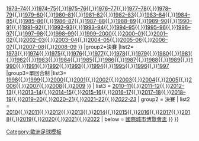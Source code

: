 {{Navbox
| name   = 歐霸盃球季
| title  = [[欧足联欧洲联赛|-{A|zh-cn:欧洲联盟杯;zh-hk:歐洲足協盃;zh-tw:歐洲足總盃;zh-sg:欧洲足总杯;}-及-{A|zh-cn:欧洲联赛;zh-mo:歐洲聯賽;zh-tw:歐洲聯賽;zh-hk:歐霸盃;}-]]
| state = {{{state|autocollapse}}}
|basestyle = background-color:#F7941D;color:#141407
| list1  = {{Navbox|child
|basestyle = background-color:#F7941D;color:#141407
| above    = '''歐洲足協盃時代，1971–2009'''
| group1   = 賽季
| list1    = [[1971–72年歐洲足協盃|1971–72]]{{,}}[[1972–73年歐洲足協盃|1972–73]]{{,}}[[1973–74年歐洲足協盃|1973–74]]{{,}}[[1974–75年歐洲足協盃|1974–75]]{{,}}[[1975–76年歐洲足協盃|1975–76]]{{,}}[[1976–77年歐洲足協盃|1976–77]]{{,}}[[1977–78年歐洲足協盃|1977–78]]{{,}}[[1978–79年歐洲足協盃|1978–79]]{{,}}[[1979–80年歐洲足協盃|1979–80]]{{,}}[[1980–81年歐洲足協盃|1980–81]]{{,}}[[1981–82年歐洲足協盃|1981–82]]{{,}}[[1982–83年歐洲足協盃|1982–83]]{{,}}[[1983–84年歐洲足協盃|1983–84]]{{,}}[[1984–85年歐洲足協盃|1984–85]]{{,}}[[1985–86年歐洲足協盃|1985–86]]{{,}}[[1986–87年歐洲足協盃|1986–87]]{{,}}[[1987–88年歐洲足協盃|1987–88]]{{,}}[[1988–89年歐洲足協盃|1988–89]]{{,}}[[1989–90年歐洲足協盃|1989–90]]{{,}}[[1990–91年歐洲足協盃|1990–91]]{{,}}[[1991–92年歐洲足協盃|1991–92]]{{,}}[[1992–93年歐洲足協盃|1992–93]]{{,}}[[1993–94年歐洲足協盃|1993–94]]{{,}}[[1994–95年歐洲足協盃|1994–95]]{{,}}[[1995–96年歐洲足協盃|1995–96]]{{,}}[[1996–97年歐洲足協盃|1996–97]]{{,}}[[1997–98年歐洲足協盃|1997–98]]{{,}}[[1998–99年歐洲足協盃|1998–99]]{{,}}[[1999–2000年歐洲足協盃|1999–2000]]{{,}}[[2000–01年歐洲足協盃|2000–01]]{{,}}[[2001–02年歐洲足協盃|2001–02]]{{,}}[[2002–03年歐洲足協盃|2002–03]]{{,}}[[2003–04年歐洲足協盃|2003–04]]{{,}}[[2004–05年歐洲足協盃|2004–05]]{{,}}[[2005–06年欧洲联盟杯|2005–06]]{{,}}[[2006–07年欧洲联盟杯|2006–07]]{{,}}[[2007–08年欧洲联盟杯|2007–08]]{{,}}[[2008–09年欧洲联盟杯|2008–09]]
}}
|group2=決賽
|list2=
{{Navbox subgroup
|basestyle = background-color:#F7941D;color:#141407
|group2=兩回合制
|list2= [[1972年歐洲足協盃決賽|1972]]{{,}}[[1973年歐洲足協盃決賽|1973]]{{,}}[[1974年歐洲足協盃決賽|1974]]{{,}}[[1975年歐洲足協盃決賽|1975]]{{,}}[[1976年歐洲足協盃決賽|1976]]{{,}}[[1977年歐洲足協盃決賽|1977]]{{,}}[[1978年歐洲足協盃決賽|1978]]{{,}}[[1979年歐洲足協盃決賽|1979]]{{,}}[[1980年歐洲足協盃決賽|1980]]{{,}}[[1981年歐洲足協盃決賽|1981]]{{,}}[[1982年歐洲足協盃決賽|1982]]{{,}}[[1983年歐洲足協盃決賽|1983]]{{,}}[[1984年歐洲足協盃決賽|1984]]{{,}}[[1985年歐洲足協盃決賽|1985]]{{,}}[[1986年歐洲足協盃決賽|1986]]{{,}}[[1987年歐洲足協盃決賽|1987]]{{,}}[[1988年歐洲足協盃決賽|1988]]{{,}}[[1989年歐洲足協盃決賽|1989]]{{,}}[[1990年歐洲足協盃決賽|1990]]{{,}}[[1991年歐洲足協盃決賽|1991]]{{,}}[[1992年歐洲足協盃決賽|1992]]{{,}}[[1993年歐洲足協盃決賽|1993]]{{,}}[[1994年歐洲足協盃決賽|1994]]{{,}}[[1995年歐洲足協盃決賽|1995]]{{,}}[[1996年歐洲足協盃決賽|1996]]{{,}}[[1997年歐洲足協盃決賽|1997]]
|group3=單回合制
|list3= [[1998年歐洲足協盃決賽|1998]]{{,}}[[1999年歐洲足協盃決賽|1999]]{{,}}[[2000年歐洲足協盃決賽|2000]]{{,}}[[2001年歐洲足協盃決賽|2001]]{{,}}[[2002年歐洲足協盃決賽|2002]]{{,}}[[2003年歐洲足協盃決賽|2003]]{{,}}[[2004年歐洲足協盃決賽|2004]]{{,}}[[2005年歐洲足協盃決賽|2005]]{{,}}[[2006年歐洲足協盃決賽|2006]]{{,}}[[2007年歐洲足協盃決賽|2007]]{{,}}[[2008年歐洲足協盃決賽|2008]]{{,}}[[2009年歐洲足協盃決賽|2009]]
}}
| list3  = {{Navbox|child
|basestyle = background-color:#F7941D;color:#141407
| above    = '''-{A|zh-cn:欧洲联赛;zh-mo:歐洲聯賽;zh-tw:歐洲聯賽;zh-hk:歐霸盃;}-時代，2009–'''
| group1   = 賽季
| list1    = [[2009–10年歐霸盃|2009–10]]{{,}}[[2010–11年歐霸盃|2010–11]]{{,}}[[2011–12年歐霸盃|2011–12]]{{,}}[[2012–13年歐霸盃|2012–13]]{{,}}[[2013–14年歐霸盃|2013–14]]{{,}}[[2014–15年歐霸盃|2014–15]]{{,}}[[2015–16年歐霸盃|2015–16]]{{,}}[[2016–17年歐霸盃|2016–17]]{{,}}[[2017–18年歐霸盃|2017–18]]{{,}}[[2018–19年歐霸盃|2018–19]]{{,}}[[2019–20年歐霸盃|2019–20]]{{,}}[[2020–21年歐霸盃|2020–21]]{{,}}[[2021–22年歐霸盃|2021–22]]{{,}}[[2022–23年歐霸盃|''2022-23'']]
| group2   = 決賽
| list2    = [[2010年歐霸盃決賽|2010]]{{,}}[[2011年歐霸盃決賽|2011]]{{,}}[[2012年歐霸盃決賽|2012]]{{,}}[[2013年歐霸盃決賽|2013]]{{,}}[[2014年歐霸盃決賽|2014]]{{,}}[[2015年歐霸盃決賽|2015]]{{,}}[[2016年歐霸盃決賽|2016]]{{,}}[[2017年歐霸盃決賽|2017]]{{,}}[[2018年歐霸盃決賽|2018]]{{,}}[[2019年歐霸盃決賽|2019]]{{,}}[[2020年歐霸盃決賽|2020]]{{,}}[[2021年歐霸盃決賽|2021]]{{,}}[[2022年歐霸盃決賽|2022]]
| below = [[國際城市博覽會盃]]
}}
}}<noinclude>
{{collapsible option}}
[[Category:歐洲足球模板]]
</noinclude>